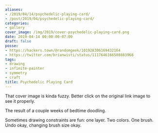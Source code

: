 ```yaml
---
aliases:
- /2019/04/14/psychedelic-playing-card/
- /post/2019/04/psychedelic-playing-card/
categories:
- gallery
cover_image: /img/2019/cover-psychedelic-playing-card.png
date: 2019-04-14 00:00:00-07:00
draft: false
posse:
- https://hackers.town/@randomgeek/101928306169432164
- https://twitter.com/brianwisti/status/1117646166508883968
tags:
- drawing
- infinite-painter
- symmetry
- craft
title: Psychedelic Playing Card
---
```


That cover image is kinda fuzzy. Better click on the original link image to see it properly.

The result of a couple weeks of bedtime doodling.

Sometimes drawing constraints are fun: one layer. Two colors. One brush. Undo okay, changing brush size okay.
